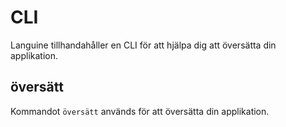 # CLI

Languine tillhandahåller en CLI för att hjälpa dig att översätta din applikation.

## översätt

Kommandot `översätt` används för att översätta din applikation.

